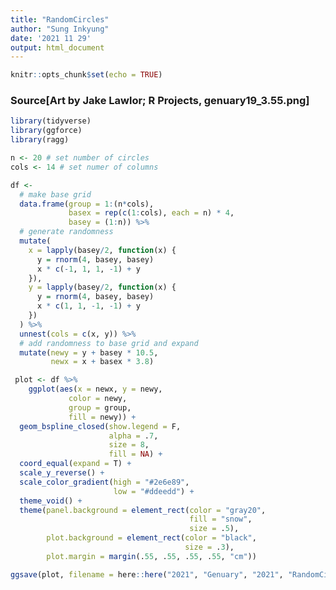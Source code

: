```yaml
---
title: "RandomCircles"
author: "Sung Inkyung"
date: '2021 11 29'
output: html_document
---
```


```r
knitr::opts_chunk$set(echo = TRUE)
```
### Source[Art by Jake Lawlor; R Projects, genuary19_3.55.png]
```r
library(tidyverse)
library(ggforce)
library(ragg)
```


```r
n <- 20 # set number of circles
cols <- 14 # set numer of columns

df <- 
  # make base grid
  data.frame(group = 1:(n*cols),
             basex = rep(c(1:cols), each = n) * 4,
             basey = (1:n)) %>% 
  # generate randomness
  mutate(
    x = lapply(basey/2, function(x) {
      y = rnorm(4, basey, basey)
      x * c(-1, 1, 1, -1) + y
    }),
    y = lapply(basey/2, function(x) {
      y = rnorm(4, basey, basey)
      x * c(1, 1, -1, -1) + y
    })
  ) %>% 
  unnest(cols = c(x, y)) %>% 
  # add randomness to base grid and expand
  mutate(newy = y + basey * 10.5,
         newx = x + basex * 3.8)

 plot <- df %>% 
    ggplot(aes(x = newx, y = newy,
             color = newy,
             group = group,
             fill = newy)) +
  geom_bspline_closed(show.legend = F,
                      alpha = .7,
                      size = 8, 
                      fill = NA) +
  coord_equal(expand = T) +
  scale_y_reverse() +
  scale_color_gradient(high = "#2e6e89",
                       low = "#ddeedd") +
  theme_void() +
  theme(panel.background = element_rect(color = "gray20",
                                        fill = "snow",
                                        size = .5),
        plot.background = element_rect(color = "black",
                                       size = .3),
        plot.margin = margin(.55, .55, .55, .55, "cm"))

ggsave(plot, filename = here::here("2021", "Genuary", "2021", "RandomCircles.png"), dpi = 320)
```
